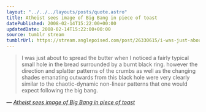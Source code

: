 ```yaml
---
layout: "../../../layouts/posts/quote.astro"
title: Atheist sees image of Big Bang in piece of toast
datePublished: 2008-02-14T15:22:00+00:00
updatedDate: 2008-02-14T15:22:00+00:00
source: tumblr stream
tumblrUrl: https://stream.anglepoised.com/post/26330615/i-was-just-about-to-spread-the-butter-when-i
---
```


> I was just about to spread the butter when I noticed a fairly typical small hole in the bread surrounded by a burnt black ring. however the direction and splatter patterns of the crumbs as well as the changing shades emanating outwards from this black hole were very clearly similar to the chaotic-dynamic non-linear patterns that one would expect following the big bang.

— <cite>[_Atheist sees image of Big Bang in piece of toast_](http://www.satireandcomment.com/0208toast.html)</cite>
